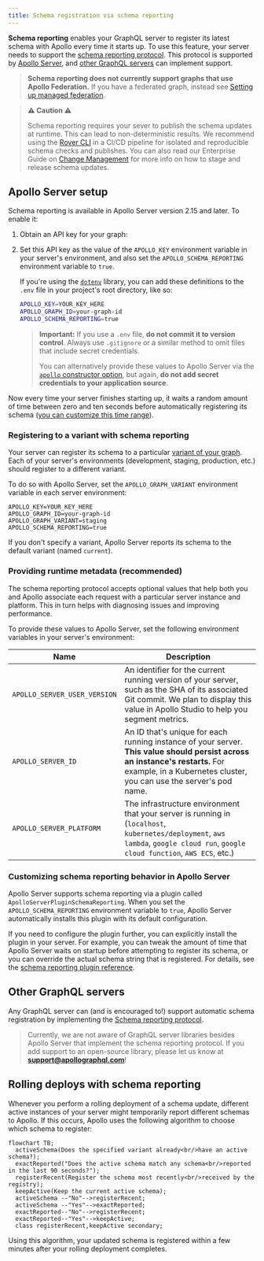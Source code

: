 ```yaml
---
title: Schema registration via schema reporting
---
```



**Schema reporting** enables your GraphQL server to register its latest schema with Apollo every time it starts up. To use this feature, your server needs to support the [schema reporting protocol](./schema-reporting-protocol/). This protocol is supported by [Apollo Server](#apollo-server-setup), and [other GraphQL servers](#other-graphql-servers) can implement support.

> **Schema reporting does not currently support graphs that use Apollo Federation.** If you have a federated graph, instead see [Setting up managed federation](https://www.apollographql.com/docs/federation/managed-federation/setup/).

> **⚠️ Caution ⚠️**
>
> Schema reporting requires your sever to publish the schema updates at runtime. This can lead to non-deterministic results.
> We recommend using the [Rover CLI](https://www.apollographql.com/docs/rover) in a CI/CD pipeline for isolated and reproducible schema checks and publishes.
> You can also read our Enterprise Guide on [Change Management](https://www.apollographql.com/docs/enterprise-guide/change-management) for more info on how to stage and release schema updates.

## Apollo Server setup

Schema reporting is available in Apollo Server version 2.15 and later. To enable it:

1. Obtain an API key for your graph:

   <ObtainGraphApiKey />

2. Set this API key as the value of the `APOLLO_KEY` environment variable in your server's environment, and also set the `APOLLO_SCHEMA_REPORTING` environment variable to `true`.

   If you're using the [`dotenv`](https://www.npmjs.com/package/dotenv) library, you can add these definitions to the `.env` file in your project's root directory, like so:

   ```bash {1-2} title=".env"
   APOLLO_KEY=YOUR_KEY_HERE
   APOLLO_GRAPH_ID=your-graph-id
   APOLLO_SCHEMA_REPORTING=true
   ```

   > **Important:** If you use a `.env` file, **do not commit it to version control**. Always use `.gitignore` or a similar method to omit files that include secret credentials.
   >
   > You can alternatively provide these values to Apollo Server via the [`apollo` constructor option](https://www.apollographql.com/docs/apollo-server/api/apollo-server/#apollo), but again, **do not add secret credentials to your application source**.

Now every time your server finishes starting up, it waits a random amount of time between zero and ten seconds before automatically registering its schema ([you can customize this time range](#customizing-schema-reporting-behavior-in-apollo-server)).

### Registering to a variant with schema reporting

Your server can register its schema to a particular [variant of your graph](../org/graphs/#managing-variants). Each of your server's environments (development, staging, production, etc.) should register to a different variant.

To do so with Apollo Server, set the `APOLLO_GRAPH_VARIANT` environment variable in each server environment:

```none title=".env"
APOLLO_KEY=YOUR_KEY_HERE
APOLLO_GRAPH_ID=your-graph-id
APOLLO_GRAPH_VARIANT=staging
APOLLO_SCHEMA_REPORTING=true
```

If you don't specify a variant, Apollo Server reports its schema to the default variant (named `current`).

### Providing runtime metadata (recommended)

The schema reporting protocol accepts optional values that help both you and Apollo associate each request with a particular server instance and platform. This in turn helps with diagnosing issues and improving performance.

To provide these values to Apollo Server, set the following environment variables in your server's environment:

| Name                         | Description                                                                                                                                                                                         |
| ---------------------------- | --------------------------------------------------------------------------------------------------------------------------------------------------------------------------------------------------- |
| `APOLLO_SERVER_USER_VERSION` | An identifier for the current running version of your server, such as the SHA of its associated Git commit. We plan to display this value in Apollo Studio to help you segment metrics.             |
| `APOLLO_SERVER_ID`           | An ID that's unique for each running instance of your server. **This value should persist across an instance's restarts.** For example, in a Kubernetes cluster, you can use the server's pod name. |
| `APOLLO_SERVER_PLATFORM`     | The infrastructure environment that your server is running in (`localhost`, `kubernetes/deployment`, `aws lambda`, `google cloud run`, `google cloud function`, `AWS ECS`, etc.)                    |

### Customizing schema reporting behavior in Apollo Server

Apollo Server supports schema reporting via a plugin called `ApolloServerPluginSchemaReporting`. When you set the `APOLLO_SCHEMA_REPORTING` environment variable to `true`, Apollo Server automatically installs this plugin with its default configuration.

If you need to configure the plugin further, you can explicitly install the plugin in your server. For example, you can tweak the amount of time that Apollo Server waits on startup before attempting to register its schema, or you can override the actual schema string that is registered. For details, see the [schema reporting plugin reference](https://www.apollographql.com/docs/apollo-server/api/plugin/schema-reporting/).

## Other GraphQL servers

Any GraphQL server can (and is encouraged to!) support automatic schema registration by implementing the [Schema reporting protocol](./schema-reporting-protocol/).

> Currently, we are not aware of GraphQL server libraries besides Apollo Server that implement the schema reporting protocol. If you add support to an open-source library, please let us know at **support@apollographql.com**!

## Rolling deploys with schema reporting

Whenever you perform a rolling deployment of a schema update, different active instances of your server might temporarily report different schemas to Apollo. If this occurs, Apollo uses the following algorithm to choose which schema to register:

```mermaid
flowchart TB;
  activeSchema(Does the specified variant already<br/>have an active schema?);
  exactReported("Does the active schema match any schema<br/>reported in the last 90 seconds?");
  registerRecent(Register the schema most recently<br/>received by the registry);
  keepActive(Keep the current active schema);
  activeSchema --"No"-->registerRecent;
  activeSchema --"Yes"-->exactReported;
  exactReported--"No"-->registerRecent;
  exactReported--"Yes"-->keepActive;
  class registerRecent,keepActive secondary;
```

Using this algorithm, your updated schema is registered within a few minutes after your rolling deployment completes.
